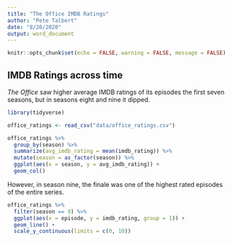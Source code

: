 ```yaml
---
title: "The Office IMDB Ratings"
author: "Pete Talbert"
date: "8/20/2020"
output: word_document
---
```


```r
knitr::opts_chunk$set(echo = FALSE, warning = FALSE, message = FALSE)
```

## IMDB Ratings across time

*The Office* saw higher average IMDB ratings of its episodes the first seven seasons, but in seasons eight and nine it dipped.

```r
library(tidyverse)

office_ratings <- read_csv("data/office_ratings.csv")

office_ratings %>% 
  group_by(season) %>% 
  summarize(avg_imdb_rating = mean(imdb_rating)) %>% 
  mutate(season = as_factor(season)) %>% 
  ggplot(aes(x = season, y = avg_imdb_rating)) +
  geom_col()
```

However, in season nine, the finale was one of the highest rated episodes of the entire series.

```r
office_ratings %>% 
  filter(season == 9) %>% 
  ggplot(aes(x = episode, y = imdb_rating, group = 1)) +
  geom_line() +
  scale_y_continuous(limits = c(0, 10))
```

